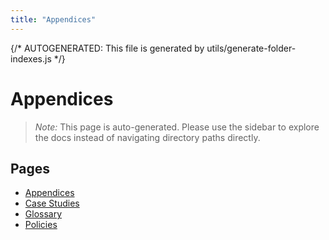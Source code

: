 ```yaml
---
title: "Appendices"
---
```


{/* AUTOGENERATED: This file is generated by utils/generate-folder-indexes.js */}

# Appendices

> _Note:_ This page is auto-generated. Please use the sidebar to explore the docs instead of navigating directory paths directly.

## Pages

- [Appendices](/opsec/appendices/overview)
- [Case Studies](/opsec/appendices/case-studies)
- [Glossary](/opsec/appendices/glossary)
- [Policies](/opsec/appendices/policies)
